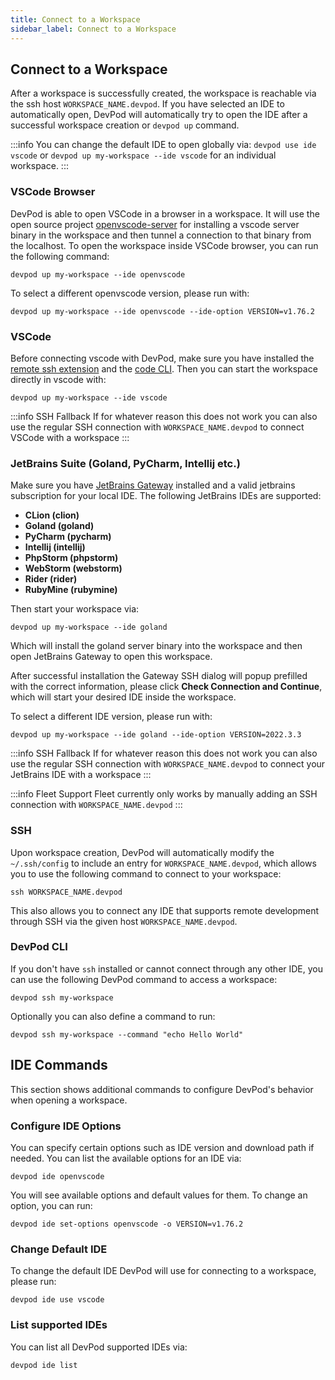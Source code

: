 ```yaml
---
title: Connect to a Workspace
sidebar_label: Connect to a Workspace
---
```


## Connect to a Workspace

After a workspace is successfully created, the workspace is reachable via the ssh host `WORKSPACE_NAME.devpod`.
If you have selected an IDE to automatically open, DevPod will automatically try to open the IDE after a successful workspace creation or `devpod up` command.

:::info
You can change the default IDE to open globally via: `devpod use ide vscode` or `devpod up my-workspace --ide vscode` for an individual workspace.
:::

### VSCode Browser

DevPod is able to open VSCode in a browser in a workspace.
It will use the open source project [openvscode-server](https://github.com/gitpod-io/openvscode-server) for installing a vscode server binary in the workspace and then tunnel a connection to that binary from the localhost.
To open the workspace inside VSCode browser, you can run the following command:
```
devpod up my-workspace --ide openvscode
```

To select a different openvscode version, please run with:
```
devpod up my-workspace --ide openvscode --ide-option VERSION=v1.76.2
```

### VSCode

Before connecting vscode with DevPod, make sure you have installed the [remote ssh extension](https://marketplace.visualstudio.com/items?itemName=ms-vscode-remote.remote-ssh) and the [code CLI](https://code.visualstudio.com/docs/editor/command-line). Then you can start the workspace directly in vscode with:
```
devpod up my-workspace --ide vscode
```

:::info SSH Fallback
If for whatever reason this does not work you can also use the regular SSH connection with `WORKSPACE_NAME.devpod` to connect VSCode with a workspace
:::

### JetBrains Suite (Goland, PyCharm, Intellij etc.)

Make sure you have [JetBrains Gateway](https://www.jetbrains.com/remote-development/gateway/) installed and a valid jetbrains subscription for your local IDE. The following JetBrains IDEs are supported:
* **CLion (clion)**
* **Goland (goland)**
* **PyCharm (pycharm)**
* **Intellij (intellij)**
* **PhpStorm (phpstorm)**
* **WebStorm (webstorm)**
* **Rider (rider)**
* **RubyMine (rubymine)**

Then start your workspace via:
```
devpod up my-workspace --ide goland
```

Which will install the goland server binary into the workspace and then open JetBrains Gateway to open this workspace.

After successful installation the Gateway SSH dialog will popup prefilled with the correct information, please click **Check Connection and Continue**, which will start your desired IDE inside the workspace.

To select a different IDE version, please run with:
```
devpod up my-workspace --ide goland --ide-option VERSION=2022.3.3
```

:::info SSH Fallback
If for whatever reason this does not work you can also use the regular SSH connection with `WORKSPACE_NAME.devpod` to connect your JetBrains IDE with a workspace
:::

:::info Fleet Support
Fleet currently only works by manually adding an SSH connection with `WORKSPACE_NAME.devpod`
:::

### SSH

Upon workspace creation, DevPod will automatically modify the `~/.ssh/config` to include an entry for `WORKSPACE_NAME.devpod`, which allows you to use the following command to connect to your workspace:
```
ssh WORKSPACE_NAME.devpod
```

This also allows you to connect any IDE that supports remote development through SSH via the given host `WORKSPACE_NAME.devpod`.

### DevPod CLI

If you don't have `ssh` installed or cannot connect through any other IDE, you can use the following DevPod command to access a workspace:
```
devpod ssh my-workspace
```

Optionally you can also define a command to run:
```
devpod ssh my-workspace --command "echo Hello World"
```

## IDE Commands

This section shows additional commands to configure DevPod's behavior when opening a workspace.

### Configure IDE Options

You can specify certain options such as IDE version and download path if needed. You can list the available options for an IDE via:
```
devpod ide openvscode
```

You will see available options and default values for them. To change an option, you can run:
```
devpod ide set-options openvscode -o VERSION=v1.76.2
```

### Change Default IDE

To change the default IDE DevPod will use for connecting to a workspace, please run:
```
devpod ide use vscode
```

### List supported IDEs

You can list all DevPod supported IDEs via:
```
devpod ide list
```

